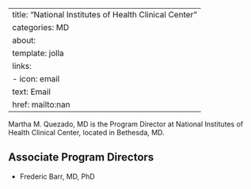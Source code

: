 
---
title: "National Institutes of Health Clinical Center"
categories: MD
about:
  template: jolla
  links:
    - icon: email
      text: Email
      href: mailto:nan
---

Martha M. Quezado, MD is the Program Director at National Institutes of Health Clinical Center, located in Bethesda, MD. 

## Associate Program Directors

- Frederic Barr, MD, PhD
